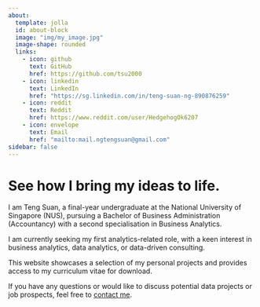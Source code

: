 ```yaml
---
about:
  template: jolla
  id: about-block
  image: "img/my_image.jpg"
  image-shape: rounded
  links:
    - icon: github
      text: GitHub
      href: https://github.com/tsu2000
    - icon: linkedin
      text: LinkedIn
      href: "https://sg.linkedin.com/in/teng-suan-ng-890876259"
    - icon: reddit
      text: Reddit
      href: https://www.reddit.com/user/HedgehogOk6207
    - icon: envelope
      text: Email
      href: "mailto:mail.ngtengsuan@gmail.com"  
sidebar: false
---
```


::: {#about-block}
:::

# See how I bring my ideas to life.

I am Teng Suan, a final-year undergraduate at the National University of Singapore (NUS), pursuing a Bachelor of Business Administration (Accountancy) with a second specialisation in Business Analytics.

I am currently seeking my first analytics-related role, with a keen interest in business analytics, data analytics, or data-driven consulting.

This website showcases a selection of my personal projects and provides access to my curriculum vitae for download.

If you have any questions or would like to discuss potential data projects or job prospects, feel free to [contact me](mailto:mail.ngtengsuan@gmail.com).
